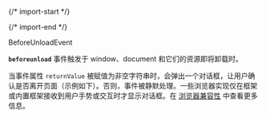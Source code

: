 
{/* import-start */}
  
{/* import-end */}
   
<STitle>
BeforeUnloadEvent 
</STitle>

**`beforeunload`** 事件触发于 window、document 和它们的资源即将卸载时。

当事件属性 `returnValue` 被赋值为非空字符串时，会弹出一个对话框，让用户确认是否离开页面（示例如下）。否则，事件被静默处理。一些浏览器实现仅在框架或内置框架接收到用户手势或交互时才显示对话框。在 [<u>浏览器兼容性</u>](https://developer.mozilla.org/zh-CN/docs/Web/API/BeforeUnloadEvent#%E6%B5%8F%E8%A7%88%E5%99%A8%E5%85%BC%E5%AE%B9%E6%80%A7) 中查看更多信息。
